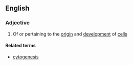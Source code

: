 ==English==

===Adjective===
{{en-adj}}

# Of or pertaining to the [[origin]] and [[development]] of [[cell]]s

====Related terms====
*[[cytogenesis]]